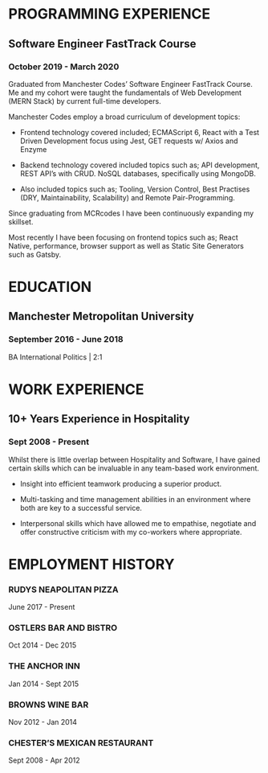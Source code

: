 # PROGRAMMING EXPERIENCE

## Software Engineer FastTrack Course

### October 2019 - March 2020

Graduated from Manchester Codes’ Software Engineer FastTrack Course. Me and my cohort were taught the fundamentals of Web Development (MERN Stack) by current full-time developers.

Manchester Codes employ a broad curriculum of development topics:

-   Frontend technology covered included;
    ECMAScript 6, React with a Test Driven Development focus using Jest, GET requests w/ Axios and Enzyme

-   Backend technology covered included topics such as;
    API development, REST API’s with CRUD. NoSQL databases, specifically using MongoDB.

-   Also included topics such as;
    Tooling, Version Control, Best Practises (DRY, Maintainability, Scalability) and Remote Pair-Programming.

Since graduating from MCRcodes I have been continuously expanding my skillset.

Most recently I have been focusing on frontend topics such as; React Native, performance, browser support as well as Static Site Generators such as Gatsby.

# EDUCATION

## Manchester Metropolitan University

### September 2016 - June 2018

BA International Politics | 2:1

# WORK EXPERIENCE

## 10+ Years Experience in Hospitality

### Sept 2008 - Present

Whilst there is little overlap between Hospitality and Software, I have gained certain skills which can be invaluable in any team-based work environment.

-   Insight into efficient teamwork producing a superior product.

-   Multi-tasking and time management abilities in an environment where both are key to a successful service.

-   Interpersonal skills which have allowed me to empathise, negotiate and offer constructive criticism with my co-workers where appropriate.

# EMPLOYMENT HISTORY

### RUDYS NEAPOLITAN PIZZA

June 2017 - Present

### OSTLERS BAR AND BISTRO

Oct 2014 - Dec 2015

### THE ANCHOR INN

Jan 2014 - Sept 2015

### BROWNS WINE BAR

Nov 2012 - Jan 2014

### CHESTER’S MEXICAN RESTAURANT

Sept 2008 - Apr 2012
